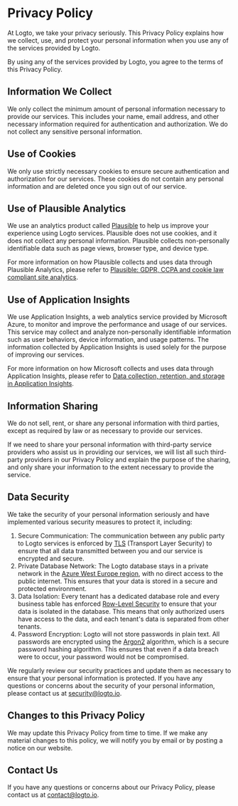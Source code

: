 # Privacy Policy

At Logto, we take your privacy seriously. This Privacy Policy explains how we collect, use, and protect your personal information when you use any of the services provided by Logto.

By using any of the services provided by Logto, you agree to the terms of this Privacy Policy.

## Information We Collect

We only collect the minimum amount of personal information necessary to provide our services. This includes your name, email address, and other necessary information required for authentication and authorization. We do not collect any sensitive personal information.

## Use of Cookies

We only use strictly necessary cookies to ensure secure authentication and authorization for our services. These cookies do not contain any personal information and are deleted once you sign out of our service.

## Use of Plausible Analytics

We use an analytics product called [Plausible](https://plausible.io/) to help us improve your experience using Logto services. Plausible does not use cookies, and it does not collect any personal information. Plausible collects non-personally identifiable data such as page views, browser type, and device type.

For more information on how Plausible collects and uses data through Plausible Analytics, please refer to [Plausible: GDPR, CCPA and cookie law compliant site analytics](https://plausible.io/data-policy).

## Use of Application Insights

We use Application Insights, a web analytics service provided by Microsoft Azure, to monitor and improve the performance and usage of our services. This service may collect and analyze non-personally identifiable information such as user behaviors, device information, and usage patterns. The information collected by Application Insights is used solely for the purpose of improving our services.

For more information on how Microsoft collects and uses data through Application Insights, please refer to [Data collection, retention, and storage in Application Insights](https://learn.microsoft.com/en-us/azure/azure-monitor/app/data-retention-privacy).

## Information Sharing

We do not sell, rent, or share any personal information with third parties, except as required by law or as necessary to provide our services.

If we need to share your personal information with third-party service providers who assist us in providing our services, we will list all such third-party providers in our Privacy Policy and explain the purpose of the sharing, and only share your information to the extent necessary to provide the service.

## Data Security

We take the security of your personal information seriously and have implemented various security measures to protect it, including:

1. Secure Communication: The communication between any public party to Logto services is enforced by [TLS](https://developer.mozilla.org/en-US/docs/Glossary/TLS) (Transport Layer Security) to ensure that all data transmitted between you and our service is encrypted and secure.
2. Private Database Network: The Logto database stays in a private network in the [Azure West Europe region](https://azure.microsoft.com/en-us/explore/global-infrastructure/geographies/#choose-your-region), with no direct access to the public internet. This ensures that your data is stored in a secure and protected environment.
3. Data Isolation: Every tenant has a dedicated database role and every business table has enforced [Row-Level Security](https://www.postgresql.org/docs/14/ddl-rowsecurity.html) to ensure that your data is isolated in the database. This means that only authorized users have access to the data, and each tenant's data is separated from other tenants.
4. Password Encryption: Logto will not store passwords in plain text. All passwords are encrypted using the [Argon2](https://en.wikipedia.org/wiki/Argon2) algorithm, which is a secure password hashing algorithm. This ensures that even if a data breach were to occur, your password would not be compromised.

We regularly review our security practices and update them as necessary to ensure that your personal information is protected. If you have any questions or concerns about the security of your personal information, please contact us at [security@logto.io](mailto:security@logto.io).

## Changes to this Privacy Policy

We may update this Privacy Policy from time to time. If we make any material changes to this policy, we will notify you by email or by posting a notice on our website.

## Contact Us

If you have any questions or concerns about our Privacy Policy, please contact us at [contact@logto.io](mailto:contact@logto.io).
